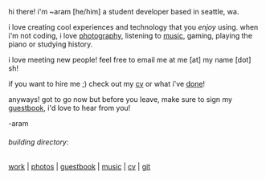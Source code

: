 hi there! i'm ~aram [he/him]
a student developer based in seattle, wa.

i love creating cool experiences and technology that you *enjoy* using.
when i'm not coding, i love [photography](/photos), listening to [music](/music), gaming, playing the piano or studying history.

i love meeting new people! feel free to email me at me [at] my name [dot] sh!

if you want to hire me ;) check out my [cv](https://cv.aram.sh) or what i've [done](/work)!

anyways! got to go now but before you leave, make sure to sign my [guestbook](/guestbook), i'd love to hear from you!

-aram 

###### building directory:
[work](/work) | [photos](/photos) | [guestbook](/guestbook) | [music](/music) | [cv](https://cv.aram.sh) | [git](https://github.com/aramshiva/website)